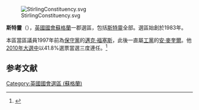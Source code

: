 [[File:StirlingConstituency.svg|right]]

'''斯特靈'''（{{lang-en|Stirling}}），[[英國|英國]][[英國國會|國會]][[蘇格蘭|蘇格蘭]]一郡選區，包括[[斯特靈|斯特靈]]全部。選區始創於1983年。

本區當區議員1997年前為[[保守黨_(英國)|保守黨]]的[[邁克·福塞斯|邁克·福塞斯]]，此後一直屬[[工黨_(英國)|工黨]]的[[安·麥奎爾|安·麥奎爾]]。他[[2010年英國大選|2010年大選中]]以41.8%選票當選三度連任。<ref name="">{{cite news
|publisher=[[英國廣播公司|英國廣播公司]]
|date=2010年5月7日
|title=Election 2010/Constituency/Stirling
|url=http://news.bbc.co.uk/1/shared/election2010/results/constituency/857.stm
|accessdate=2010年5月15日
|archive-date=2017年8月23日
|archive-url=https://web.archive.org/web/20170823074905/http://news.bbc.co.uk/1/shared/election2010/results/constituency/857.stm
|dead-url=no
}}</ref>

==参考文献==
<div class="references-small">
<references></references>
</div>

{{DEFAULTSORT:Stirling (UK Parliament constituency)}}
{{英國國會選區 (蘇格蘭)}}
[[Category:英國國會選區_(蘇格蘭)|Category:英國國會選區 (蘇格蘭)]]